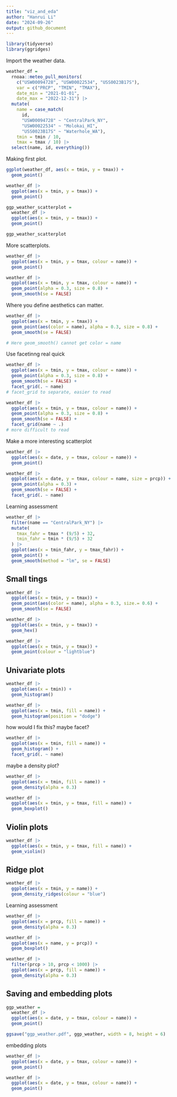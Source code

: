 ```yaml
---
title: "viz_and_eda"
author: "Hanrui Li"
date: "2024-09-26"
output: github_document
---
```


```r
library(tidyverse)
library(ggridges)
```

Import the weather data.

```r
weather_df = 
  rnoaa::meteo_pull_monitors(
    c("USW00094728", "USW00022534", "USS0023B17S"),
    var = c("PRCP", "TMIN", "TMAX"), 
    date_min = "2021-01-01",
    date_max = "2022-12-31") |>
  mutate(
    name = case_match(
      id, 
      "USW00094728" ~ "CentralPark_NY", 
      "USW00022534" ~ "Molokai_HI",
      "USS0023B17S" ~ "Waterhole_WA"),
    tmin = tmin / 10,
    tmax = tmax / 10) |>
  select(name, id, everything())
```

Making first plot.

```r
ggplot(weather_df, aes(x = tmin, y = tmax)) + 
  geom_point()
```

```r
weather_df |>
  ggplot(aes(x = tmin, y = tmax)) +
  geom_point()
```

```r
ggp_weather_scatterplot = 
  weather_df |>
  ggplot(aes(x = tmin, y = tmax)) +
  geom_point()

ggp_weather_scatterplot
```

More scatterplots.

```r
weather_df |>
  ggplot(aes(x = tmin, y = tmax, colour = name)) +
  geom_point()
```

```r
weather_df |>
  ggplot(aes(x = tmin, y = tmax, colour = name)) +
  geom_point(alpha = 0.3, size = 0.8) + 
  geom_smooth(se = FALSE)
```

Where you define aesthetics can matter.

```r
weather_df |>
  ggplot(aes(x = tmin, y = tmax)) +
  geom_point(aes(color = name), alpha = 0.3, size = 0.8) + 
  geom_smooth(se = FALSE)

# Here geom_smooth() cannot get color = name
```

Use facetinng real quick

```r
weather_df |>
  ggplot(aes(x = tmin, y = tmax, colour = name)) +
  geom_point(alpha = 0.3, size = 0.8) + 
  geom_smooth(se = FALSE) +
  facet_grid(. ~ name)
# facet_grid to separate, easier to read

weather_df |>
  ggplot(aes(x = tmin, y = tmax, colour = name)) +
  geom_point(alpha = 0.3, size = 0.8) + 
  geom_smooth(se = FALSE) +
  facet_grid(name ~ .)
# more difficult to read
```

Make a more interesting scatterplot

```r
weather_df |>
  ggplot(aes(x = date, y = tmax, colour = name)) +
  geom_point()
```

```r
weather_df |>
  ggplot(aes(x = date, y = tmax, colour = name, size = prcp)) +
  geom_point(alpha = 0.3) +
  geom_smooth(se = FALSE) +
  facet_grid(. ~ name)
```

Learning assessment

```r
weather_df |>
  filter(name == "CentralPark_NY") |>
  mutate(
    tmax_fahr = tmax * (9/5) + 32,
    tmin_fahr = tmin * (9/5) + 32
  ) |>
  ggplot(aes(x = tmin_fahr, y = tmax_fahr)) +
  geom_point() +
  geom_smooth(method = "lm", se = FALSE)
```


## Small tings

```r
weather_df |>
  ggplot(aes(x = tmin, y = tmax)) +
  geom_point(aes(color = name), alpha = 0.3, size.= 0.6) +
  geom_smooth(se = FALSE)
```

```r
weather_df |>
  ggplot(aes(x = tmin, y = tmax)) +
  geom_hex()
```

```r
weather_df |>
  ggplot(aes(x = tmin, y = tmax)) + 
  geom_point(colour = "lightblue")
```

## Univariate plots

```r
weather_df |>
  ggplot(aes(x = tmin)) +
  geom_histogram()
```

```r
weather_df |>
  ggplot(aes(x = tmin, fill = name)) +
  geom_histogram(position = "dodge")
```

how would I fix this? maybe facet?

```r
weather_df |>
  ggplot(aes(x = tmin, fill = name)) + 
  geom_histogram() + 
  facet_grid(. ~ name)
```

maybe a density plot?

```r
weather_df |>
  ggplot(aes(x = tmin, fill = name)) + 
  geom_density(alpha = 0.3)
```

```r
weather_df |>
  ggplot(aes(x = tmin, y = tmax, fill = name)) + 
  geom_boxplot()
```

## Violin plots

```r
weather_df |>
  ggplot(aes(x = tmin, y = tmax, fill = name)) + 
  geom_violin()
```

## Ridge plot

```r
weather_df |>
  ggplot(aes(x = tmin, y = name)) +
  geom_density_ridges(colour = "blue")
```

Learning assessment

```r
weather_df |>
  ggplot(aes(x = prcp, fill = name)) +
  geom_density(alpha = 0.3)

weather_df |>
  ggplot(aes(x = name, y = prcp)) +
  geom_boxplot()

weather_df |>
  filter(prcp > 10, prcp < 1000) |>
  ggplot(aes(x = prcp, fill = name)) +
  geom_density(alpha = 0.3)
```

## Saving and embedding plots

```r
ggp_weather = 
  weather_df |>
  ggplot(aes(x = date, y = tmax, colour = name)) +
  geom_point()

ggsave("ggp_weather.pdf", ggp_weather, width = 8, height = 6)
```

embedding plots

```r
weather_df |>
  ggplot(aes(x = date, y = tmax, colour = name)) +
  geom_point()
```

```r
weather_df |>
  ggplot(aes(x = date, y = tmax, colour = name)) +
  geom_point()
```









